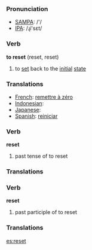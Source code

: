 === Pronunciation ===
*[[w:SAMPA|SAMPA]]: /'/
*[[w:IPA|IPA]]: /ɻi'sεt/

=== Verb ===

'''to reset''' (reset, reset)

# to [[set]] back to the [[initial]] [[state]]

=== Translations ===
*[[French]]: [[remettre à zéro]]
*[[Indonesian]]: [[]]
*[[Japanese]]: [[]]
*[[Spanish]]: [[reiniciar]]

=== Verb ===

'''reset'''

# past tense of to reset

=== Translations ===

=== Verb ===

'''reset'''

# past participle of to reset

=== Translations ===

[[es:reset]]